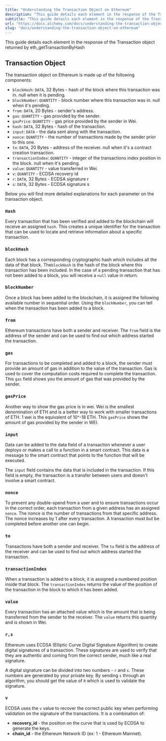 ```yaml
---
title: "Understanding the Transaction Object on Ethereum"
description: "This guide details each element in the response of the Transaction object returned by eth_getTransactionByHash"
subtitle: "This guide details each element in the response of the Transaction object returned by eth_getTransactionByHash"
url: "https://docs.alchemy.com/docs/understanding-the-transaction-object-on-ethereum"
slug: "docs/understanding-the-transaction-object-on-ethereum"
---
```


This guide details each element in the response of the Transaction object returned by eth\_getTransactionByHash

## Transaction Object

The transaction object on Ethereum is made up of the following components:

* `blockHash`: `DATA`, 32 Bytes - hash of the block where this transaction was in. null when it is pending.
* `blockNumber`: `QUANTITY` - block number where this transaction was in. null when it's pending.
* `from`: `DATA`, 20 Bytes - sender's address.
* `gas`: `QUANTITY` - gas provided by the sender.
* `gasPrice`: `QUANTITY` - gas price provided by the sender in Wei.
* `hash`: `DATA`, 32 Bytes - hash of the transaction.
* `input`: `DATA` - the data sent along with the transaction.
* `nonce`: `QUANTITY` - the number of transactions made by the sender prior to this one.
* `to`: `DATA`, 20 Bytes - address of the receiver. null when it's a contract creation transaction.
* `transactionIndex`: `QUANTITY` - integer of the transactions index position in the block. null when it's pending.
* `value`: `QUANTITY` - value transferred in Wei.
* `v`: `QUANTITY` - ECDSA recovery id
* `r`: `DATA`, 32 Bytes - ECDSA signature r
* `s`: `DATA`, 32 Bytes - ECDSA signature s

Below you will find more detailed explanations for each parameter on the transaction object.

### `Hash`

Every transaction that has been verified and added to the blockchain will receive an assigned `hash`. This creates a unique identifier for the transaction that can be used to locate and retrieve information about a specific transaction.

### `blockHash`

Each block has a corresponding cryptographic hash which includes all the data of that block. The`blockHash` is the hash of the block where this transaction has been included. In the case of a pending transaction that has not been added to a block, you will receive a `null` value in return.

### `blockNumber`

Once a block has been added to the blockchain, it is assigned the following available number in sequential order. Using the `blockNumber`, you can tell when the transaction has been added to a block.

### `from`

Ethereum transactions have both a sender and receiver. The `from` field is the address of the sender and can be used to find out which address started the transaction.

### `gas`

For transactions to be completed and added to a block, the sender must provide an amount of gas in addition to the value of the transaction. Gas is used to cover the computation costs required to complete the transaction. This `gas` field shows you the amount of gas that was provided by the sender.

### `gasPrice`

Another way to show the gas price is in wei. Wei is the smallest denomination of ETH and is a better way to work with smaller transactions of ETH. 1 wei is the equivalent of 10^-18 ETH. This `gasPrice` shows the amount of gas provided by the sender in WEI.

### `input`

Data can be added to the data field of a transaction whenever a user deploys or makes a call to a function in a smart contract. This data is a message to the smart contract that points to the function that will be executed.

The `input` field contains the data that is included in the transaction. If this field is empty, the transaction is a transfer between users and doesn't involve a smart contract.

### `nonce`

To prevent any double-spend from a user and to ensure transactions occur in the correct order, each transaction from a given address has an assigned `nonce`. The nonce is the number of transactions from that specific address. The nonce increases by 1 after every transaction. A transaction must but be completed before another one can begin.

### `to`

Transactions have both a sender and receiver. The `to` field is the address of the receiver and can be used to find out which address started the transaction.

### `transactionIndex`

When a transaction is added to a block, it is assigned a numbered position inside that block. The `transactionIndex` returns the value of the position of the transaction in the block to which it has been added.

### `value`

Every transaction has an attached value which is the amount that is being transferred from the sender to the receiver. The `value` returns this quantity and is shown in Wei.

### `r,s`

Ethereum uses ECDSA (Elliptic Curve Digital Signature Algorithm) to create digital signatures of a transaction. These signatures are used to verify that they are authentic and coming from the correct sender, much like a real signature.

A digital signature can be divided into two numbers - `r` and `s`. These numbers are generated by your private key. By sending `s` through an algorithm, you should get the value of `R` which is used to validate the signature.

### `v`

ECDSA uses the `v` value to recover the correct public key when performing validation on the signature of the transactions. It is a combination of:

* **recovery\_id** - the position on the curve that is used by ECDSA to generate the keys.
* **chain\_id** - the Ethereum Network ID (ex: 1 - Ethereum Mainnet).
